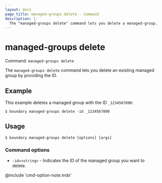 ```yaml
---
layout: docs
page_title: managed-groups delete - Command
description: |-
  The "managed-groups delete" command lets you delete a managed-group.
---
```


# managed-groups delete

Command: `managed-groups delete`

The `managed-groups delete` command lets you delete an existing managed group by providing the ID.

## Example

This example deletes a managed group with the ID `_1234567890`:

```shell-session
$ boundary managed-groups delete -id _1234567890
```

## Usage

<CodeBlockConfig hideClipboard>

```shell-session
$ boundary managed-groups delete [options] [args]
```

</CodeBlockConfig>

### Command options

- `-id=<string>` - Indicates the ID of the managed group you want to delete.

@include 'cmd-option-note.mdx'